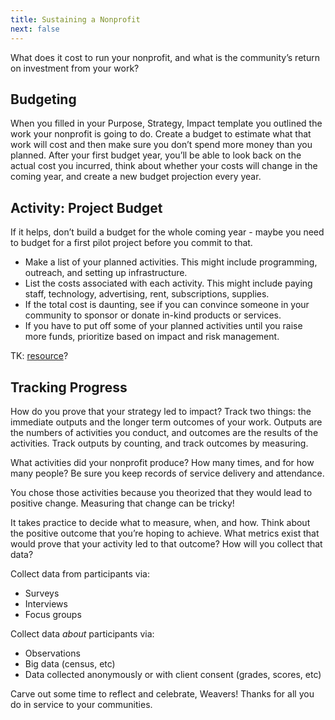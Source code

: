 ```yaml
---
title: Sustaining a Nonprofit
next: false
---
```

What does it cost to run your nonprofit, and what is the community’s return on investment from your work?

## Budgeting

When you filled in your Purpose, Strategy, Impact template you outlined the work your nonprofit is going to do. Create a budget to estimate what that work will cost and then make sure you don’t spend more money than you planned. After your first budget year, you’ll be able to look back on the actual cost you incurred, think about whether your costs will change in the coming year, and create a new budget projection every year.

## Activity: Project Budget

If it helps, don’t build a budget for the whole coming year - maybe you need to budget for a first pilot project before you commit to that.

- Make a list of your planned activities. This might include programming, outreach, and setting up infrastructure.
- List the costs associated with each activity. This might include paying staff, technology, advertising, rent, subscriptions, supplies.
- If the total cost is daunting, see if you can convince someone in your community to sponsor or donate in-kind products or services.
- If you have to put off some of your planned activities until you raise more funds, prioritize based on impact and risk management.

TK: [resource](https://docs.google.com/document/d/1iQark7d6KftpsW40kk0Gv87815ClCU2j3E3Ef8xuXNY/edit?disco=AAABICzbE0s)?

## Tracking Progress

How do you prove that your strategy led to impact? Track two things: the immediate outputs and the longer term outcomes of your work. Outputs are the numbers of activities you conduct, and outcomes are the results of the activities. Track outputs by counting, and track outcomes by measuring.

What activities did your nonprofit produce? How many times, and for how many people? Be sure you keep records of service delivery and attendance.

You chose those activities because you theorized that they would lead to positive change. Measuring that change can be tricky!

It takes practice to decide what to measure, when, and how. Think about the positive outcome that you’re hoping to achieve. What metrics exist that would prove that your activity led to that outcome? How will you collect that data?

Collect data from participants via:

- Surveys
- Interviews
- Focus groups

Collect data _about_ participants via:

- Observations
- Big data (census, etc)
- Data collected anonymously or with client consent (grades, scores, etc)

Carve out some time to reflect and celebrate, Weavers! Thanks for all you do in service to your communities.
